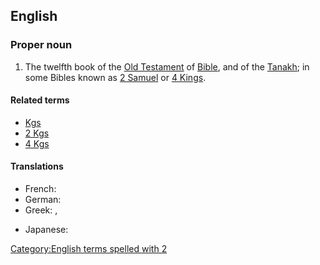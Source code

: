 ==English==
{{book of the Bible|Books of Kings}}

===Proper noun===
{{en-proper noun}}
# {{context|biblical|lang=en}}  The twelfth book of the [[Old Testament]] of [[Bible]], and of the [[Tanakh]]; in some Bibles known as [[2 Samuel]] or [[4 Kings]].

====Related terms====
*[[Kgs]]
*[[2 Kgs]]
*[[4 Kgs]]

====Translations====
{{trans-top|book of the Bible}}
* French: {{t-|fr|2 Rois}}
* German: {{t|de|2 Könige}}
* Greek: {{t-|el|Β' Βασιλειών||tr=B' Vasileión}}, {{t-|el|Βασιλείς Β'||tr=Vasileís B'}}
{{trans-mid}}
* Japanese: {{t|ja|列王記下|tr=retsuō kige|sc=Jpan}}
{{trans-bottom}}

[[Category:English terms spelled with 2]]